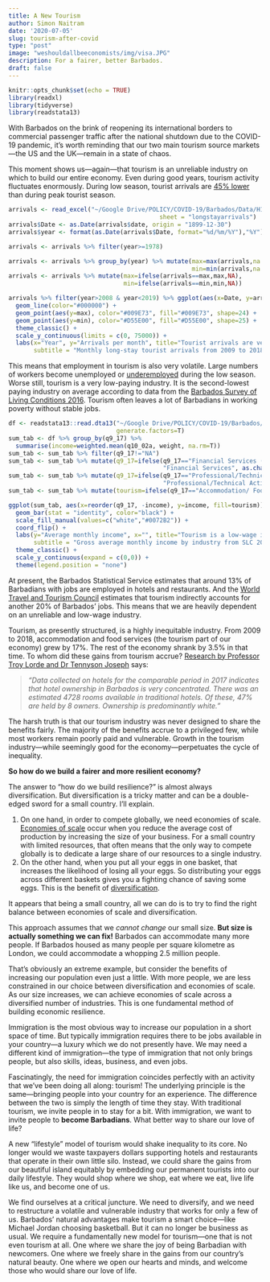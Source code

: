 ```yaml
---
title: A New Tourism
author: Simon Naitram
date: '2020-07-05'
slug: tourism-after-covid
type: "post"
image: "weshouldallbeeconomists/img/visa.JPG"
description: For a fairer, better Barbados.
draft: false
---
```


```r
knitr::opts_chunk$set(echo = TRUE)
library(readxl)
library(tidyverse)
library(readstata13)
```


With Barbados on the brink of reopening its international borders to commercial passenger traffic after the national shutdown due to the COVID-19 pandemic, it’s worth reminding that our two main tourism source markets---the US and the UK---remain in a state of chaos. 

This moment shows us---again---that tourism is an unreliable industry on which to build our entire economy. Even during good years, tourism activity fluctuates enormously. During low season, tourist arrivals are [45% lower](http://www.centralbank.org.bb/research-publications/statistics/tourism){target="_blank"} than during peak tourist season. 

```r
arrivals <- read_excel("~/Google Drive/POLICY/COVID-19/Barbados/Data/H1_LongStay_Cruise_Sep_2019.xlsx", 
                                          sheet = "longstayarrivals")
arrivals$Date <- as.Date(arrivals$date, origin = "1899-12-30")
arrivals$year <- format(as.Date(arrivals$Date, format="%d/%m/%Y"),"%Y")

arrivals <- arrivals %>% filter(year>=1978)

arrivals <- arrivals %>% group_by(year) %>% mutate(max=max(arrivals,na.rm=T),
                                                   min=min(arrivals,na.rm=T))
arrivals <- arrivals %>% mutate(max=ifelse(arrivals==max,max,NA),
                                min=ifelse(arrivals==min,min,NA))

arrivals %>% filter(year>2008 & year<2019) %>% ggplot(aes(x=Date, y=arrivals)) +
  geom_line(color="#000000") + 
  geom_point(aes(y=max), color="#009E73", fill="#009E73", shape=24) +
  geom_point(aes(y=min), color="#D55E00", fill="#D55E00", shape=25) +
  theme_classic() +
  scale_y_continuous(limits = c(0, 75000)) +
  labs(x="Year", y="Arrivals per month", title="Tourist arrivals are very volatile.",
       subtitle = "Monthly long-stay tourist arrivals from 2009 to 2018")
```


This means that employment in tourism is also very volatile. Large numbers of workers become unemployed or [underemployed](https://en.wikipedia.org/wiki/Underemployment){target="_blank"} during the low season. Worse still, tourism is a very low-paying industry. It is the second-lowest paying industry on average according to data from the [Barbados Survey of Living Conditions 2016](https://publications.iadb.org/en/barbados-survey-living-conditions-2016){target="_blank"}. Tourism often leaves a lot of Barbadians in working poverty without stable jobs.

```r

df <- readstata13::read.dta13("~/Google Drive/POLICY/COVID-19/Barbados/Data/Barbados-Survey-of-Living-Conditions-2016/Data_Portal/BSLC 2016/Data/RT002_Public.dta", 
                              generate.factors=T)
sum_tab <- df %>% group_by(q9_17) %>% 
  summarise(income=weighted.mean(q10_02a, weight, na.rm=T))
sum_tab <- sum_tab %>% filter(q9_17!="NA")
sum_tab <- sum_tab %>% mutate(q9_17=ifelse(q9_17=="Financial Services (including insurance)",
                                           "Financial Services", as.character(q9_17)))
sum_tab <- sum_tab %>% mutate(q9_17=ifelse(q9_17=="Professional/Technical Activites (law, engineering, medicine",
                                           "Professional/Technical Activites", q9_17))
sum_tab <- sum_tab %>% mutate(tourism=ifelse(q9_17=="Accommodation/ Food Services", "yes", "no"))

ggplot(sum_tab, aes(x=reorder(q9_17, -income), y=income, fill=tourism)) +
  geom_bar(stat = "identity", color="black") +
  scale_fill_manual(values=c("white","#0072B2")) +
  coord_flip() +
  labs(y="Average monthly income", x="", title="Tourism is a low-wage industry.",
       subtitle = "Gross average monthly income by industry from SLC 2016") +
  theme_classic() +
  scale_y_continuous(expand = c(0,0)) +
  theme(legend.position = "none")
```

At present, the Barbados Statistical Service estimates that around 13% of Barbadians with jobs are employed in hotels and restaurants. And the [World Travel and Tourism Council](https://wttc.org/Research/Economic-Impact){target="_blank"} estimates that tourism indirectly accounts for another 20% of Barbados’ jobs. This means that we are heavily dependent on an unreliable and low-wage industry.

Tourism, as presently structured, is a highly inequitable industry. From 2009 to 2018, accommodation and food services (the tourism part of our economy) grew by 17%. The rest of the economy shrank by 3.5% in that time. To whom did these gains from tourism accrue? [Research by Professor Troy Lorde and Dr Tennyson Joseph](https://www.tandfonline.com/doi/abs/10.1080/01436597.2019.1633913){target="_blank"} says:

>*“Data collected on hotels for the comparable period in 2017 indicates that hotel ownership in Barbados is very concentrated. There was an estimated 4728 rooms available in traditional hotels. Of these, 47% are held by 8 owners. Ownership is predominantly white.”*

The harsh truth is that our tourism industry was never designed to share the benefits fairly. The majority of the benefits accrue to a privileged few, while most workers remain poorly paid and vulnerable. Growth in the tourism industry---while seemingly good for the economy---perpetuates the cycle of inequality.

**So how do we build a fairer and more resilient economy?**

The answer to “how do we build resilience?” is almost always diversification. But diversification is a tricky matter and can be a double-edged sword for a small country. I’ll explain.

1. On one hand, in order to compete globally, we need economies of scale. [Economies of scale](https://en.wikipedia.org/wiki/Economies_of_scale){target="_blank"} occur when you reduce the average cost of production by increasing the size of your business. For a small country with limited resources, that often means that the only way to compete globally is to dedicate a large share of our resources to a single industry. 
2. On the other hand, when you put all your eggs in one basket, that increases the likelihood of losing all your eggs. So distributing your eggs across different baskets gives you a fighting chance of saving some eggs. This is the benefit of [diversification](https://en.wikipedia.org/wiki/Diversification_(finance)){target="_blank"}.

It appears that being a small country, all we can do is to try to find the right balance between economies of scale and diversification.

This approach assumes that we *cannot change* our small size. **But size is actually something we can fix!** Barbados can accommodate many more people. If Barbados housed as many people per square kilometre as London, we could accommodate a whopping 2.5 million people. 

That’s obviously an extreme example, but consider the benefits of increasing our population even just a little. With more people, we are less constrained in our choice between diversification and economies of scale. As our size increases, we can achieve economies of scale across a diversified number of industries. This is one fundamental method of building economic resilience.

Immigration is the most obvious way to increase our population in a short space of time. But typically immigration requires there to be jobs available in your country—a luxury which we do not presently have. We may need a different kind of immigration—the type of immigration that not only brings people, but also skills, ideas, business, and even jobs. 

Fascinatingly, the need for immigration coincides perfectly with an activity that we’ve been doing all along: tourism! The underlying principle is the same—bringing people into your country for an experience. The difference between the two is simply the length of time they stay. With traditional tourism, we invite people in to stay for a bit. With immigration, we want to invite people to **become Barbadians**. What better way to share our love of life?

A new "lifestyle" model of tourism would shake inequality to its core. No longer would we waste taxpayers dollars supporting hotels and restaurants that operate in their own little silo. Instead, we could share the gains from our beautiful island equitably by embedding our permanent tourists into our daily lifestyle. They would shop where we shop, eat where we eat, live life like us, and become one of us.

We find ourselves at a critical juncture. We need to diversify, and we need to restructure a volatile and vulnerable industry that works for only a few of us. Barbados' natural advantages make tourism a smart choice---like Michael Jordan choosing basketball. But it can no longer be business as usual. We require a fundamentally new model for tourism---one that is not even tourism at all. One where we share the joy of being Barbadian with newcomers. One where we freely share in the gains from our country's natural beauty. One where we open our hearts and minds, and welcome those who would share our love of life.